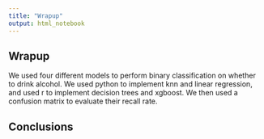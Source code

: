```yaml
---
title: "Wrapup"
output: html_notebook
---
```


## Wrapup

We used four different models to perform binary classification on whether to drink alcohol. We used python to implement knn and linear regression, and used r to implement decision trees and xgboost.
We then used a confusion matrix to evaluate their recall rate.

## Conclusions

